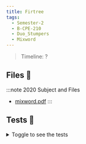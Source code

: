 ```yaml
---
title: Firtree
tags:
  - Semester-2
  - B-CPE-210
  - Duo_Stumpers
  - Mixword
---
```

> Timeline: ?


## Files 📂

:::note 2020 Subject and Files
- [mixword.pdf](https://github.com/Studio-17/Epitech-Subjects/raw/main/Semester-2/B-CPE-210/Duo_Stumpers/Mixword/mixword.pdf)
:::

## Tests 🤖
<details>
  <summary>Toggle to see the tests</summary>
  <div>
Yo
  </div>
</details>

